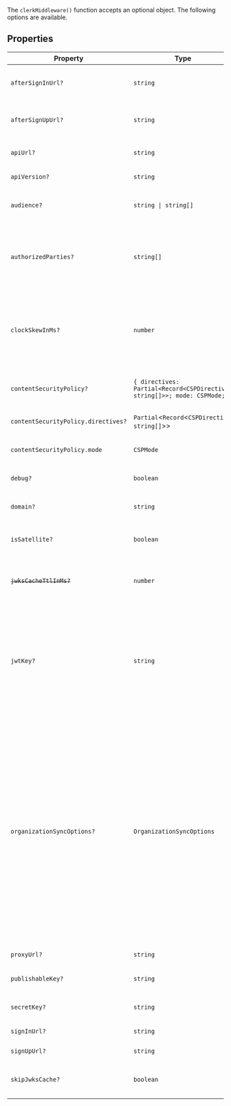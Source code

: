 The `clerkMiddleware()` function accepts an optional object. The following options are available.

## Properties

| Property                                                        | Type                                                                                       | Description                                                                                                                                                                                                                                                                                                                                                                                                                                                                                                                                                                                                                                                                                                                                                     |
| --------------------------------------------------------------- | ------------------------------------------------------------------------------------------ | --------------------------------------------------------------------------------------------------------------------------------------------------------------------------------------------------------------------------------------------------------------------------------------------------------------------------------------------------------------------------------------------------------------------------------------------------------------------------------------------------------------------------------------------------------------------------------------------------------------------------------------------------------------------------------------------------------------------------------------------------------------- |
| <a id="aftersigninurl"></a> `afterSignInUrl?`                   | `string`                                                                                   | Full URL or path to navigate to after successful sign in. Defaults to `/`.                                                                                                                                                                                                                                                                                                                                                                                                                                                                                                                                                                                                                                                                                      |
| <a id="aftersignupurl"></a> `afterSignUpUrl?`                   | `string`                                                                                   | Full URL or path to navigate to after successful sign up. Defaults to `/`.                                                                                                                                                                                                                                                                                                                                                                                                                                                                                                                                                                                                                                                                                      |
| <a id="apiurl"></a> `apiUrl?`                                   | `string`                                                                                   | The [Clerk Backend API](/docs/reference/backend-api) endpoint. Defaults to `'https://api.clerk.com'`.                                                                                                                                                                                                                                                                                                                                                                                                                                                                                                                                                                                                                                                           |
| <a id="apiversion"></a> `apiVersion?`                           | `string`                                                                                   | The version passed to the Clerk API. Defaults to `'v1'`.                                                                                                                                                                                                                                                                                                                                                                                                                                                                                                                                                                                                                                                                                                        |
| <a id="audience"></a> `audience?`                               | <code>string \| string[]</code>                                                            | A string or list of [audiences](https://datatracker.ietf.org/doc/html/rfc7519#section-4.1.3). If passed, it is checked against the `aud` claim in the token.                                                                                                                                                                                                                                                                                                                                                                                                                                                                                                                                                                                                    |
| <a id="authorizedparties"></a> `authorizedParties?`             | <code>string[]</code>                                                                      | An allowlist of origins to verify against, to protect your application from the subdomain cookie leaking attack. **Example** `authorizedParties: ['http://localhost:3000', 'https://example.com']`                                                                                                                                                                                                                                                                                                                                                                                                                                                                                                                                                              |
| <a id="clockskewinms"></a> `clockSkewInMs?`                     | `number`                                                                                   | Specifies the allowed time difference (in milliseconds) between the Clerk server (which generates the token) and the clock of the user's application server when validating a token. Defaults to 5000 ms (5 seconds).                                                                                                                                                                                                                                                                                                                                                                                                                                                                                                                                           |
| <a id="contentsecuritypolicy"></a> `contentSecurityPolicy?`     | <code>\{ directives: Partial\<Record\<CSPDirective, string[]\>\>; mode: CSPMode; \}</code> | When set, automatically injects a Content-Security-Policy header(s) compatible with Clerk.                                                                                                                                                                                                                                                                                                                                                                                                                                                                                                                                                                                                                                                                      |
| `contentSecurityPolicy.directives?`                             | `Partial`\<`Record`\<`CSPDirective`, <code>string[]</code>\>\>                             | Custom CSP directives to merge with Clerk's default directives                                                                                                                                                                                                                                                                                                                                                                                                                                                                                                                                                                                                                                                                                                  |
| `contentSecurityPolicy.mode`                                    | `CSPMode`                                                                                  | The CSP mode to use - either 'standard' or 'strict-dynamic'                                                                                                                                                                                                                                                                                                                                                                                                                                                                                                                                                                                                                                                                                                     |
| <a id="debug"></a> `debug?`                                     | `boolean`                                                                                  | If true, additional debug information will be logged to the console.                                                                                                                                                                                                                                                                                                                                                                                                                                                                                                                                                                                                                                                                                            |
| <a id="domain"></a> `domain?`                                   | `string`                                                                                   | The domain of a [satellite application](/docs/advanced-usage/satellite-domains) in a multi-domain setup.                                                                                                                                                                                                                                                                                                                                                                                                                                                                                                                                                                                                                                                        |
| <a id="issatellite"></a> `isSatellite?`                         | `boolean`                                                                                  | Whether the instance is a satellite domain in a multi-domain setup. Defaults to `false`.                                                                                                                                                                                                                                                                                                                                                                                                                                                                                                                                                                                                                                                                        |
| <a id="jwkscachettlinms"></a> ~~`jwksCacheTtlInMs?`~~           | `number`                                                                                   | **Deprecated** This cache TTL is deprecated and will be removed in the next major version. Specifying a cache TTL is now a no-op.                                                                                                                                                                                                                                                                                                                                                                                                                                                                                                                                                                                                                               |
| <a id="jwtkey"></a> `jwtKey?`                                   | `string`                                                                                   | Used to verify the session token in a networkless manner. Supply the PEM public key from the **[**API keys**](https://dashboard.clerk.com/last-active?path=api-keys) page -> Show JWT public key -> PEM Public Key** section in the Clerk Dashboard. **It's recommended to use [the environment variable](/docs/deployments/clerk-environment-variables) instead.** For more information, refer to [Manual JWT verification](/docs/backend-requests/manual-jwt).                                                                                                                                                                                                                                                                                                |
| <a id="organizationsyncoptions"></a> `organizationSyncOptions?` | `OrganizationSyncOptions`                                                                  | Used to activate a specific [organization](/docs/organizations/overview) or [personal account](/docs/organizations/organization-workspaces) based on URL path parameters. If there's a mismatch between the active organization in the session (e.g., as reported by `auth()`) and the organization indicated by the URL, an attempt to activate the organization specified in the URL will be made. If the activation can't be performed, either because an organization doesn't exist or the user lacks access, the active organization in the session won't be changed. Ultimately, it's the responsibility of the page to verify that the resources are appropriate to render given the URL and handle mismatches appropriately (e.g., by returning a 404). |
| <a id="proxyurl"></a> `proxyUrl?`                               | `string`                                                                                   | The proxy URL from a multi-domain setup.                                                                                                                                                                                                                                                                                                                                                                                                                                                                                                                                                                                                                                                                                                                        |
| <a id="publishablekey"></a> `publishableKey?`                   | `string`                                                                                   | The Clerk Publishable Key from the [**API keys**](https://dashboard.clerk.com/last-active?path=api-keys) page in the Clerk Dashboard.                                                                                                                                                                                                                                                                                                                                                                                                                                                                                                                                                                                                                           |
| <a id="secretkey"></a> `secretKey?`                             | `string`                                                                                   | The Clerk Secret Key from the [**API keys**](https://dashboard.clerk.com/last-active?path=api-keys) page in the Clerk Dashboard.                                                                                                                                                                                                                                                                                                                                                                                                                                                                                                                                                                                                                                |
| <a id="signinurl"></a> `signInUrl?`                             | `string`                                                                                   | The sign-in URL from a multi-domain setup.                                                                                                                                                                                                                                                                                                                                                                                                                                                                                                                                                                                                                                                                                                                      |
| <a id="signupurl"></a> `signUpUrl?`                             | `string`                                                                                   | The sign-up URL from a multi-domain setup.                                                                                                                                                                                                                                                                                                                                                                                                                                                                                                                                                                                                                                                                                                                      |
| <a id="skipjwkscache"></a> `skipJwksCache?`                     | `boolean`                                                                                  | A flag to skip ignore cache and always fetch JWKS before each jwt verification.                                                                                                                                                                                                                                                                                                                                                                                                                                                                                                                                                                                                                                                                                 |
